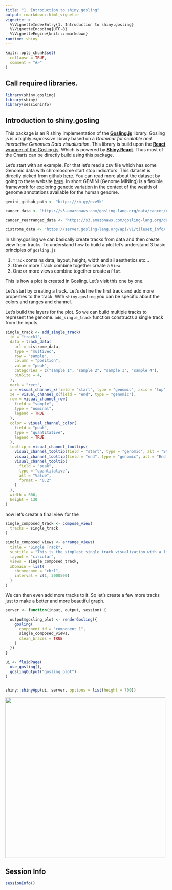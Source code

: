 ```yaml
---
title: "1. Introduction to shiny.gosling"
output: rmarkdown::html_vignette
vignette: >
  %\VignetteIndexEntry{1. Introduction to shiny.gosling}
  %\VignetteEncoding{UTF-8}
  %\VignetteEngine{knitr::rmarkdown}
runtime: shiny
---
```


```r
knitr::opts_chunk$set(
  collapse = TRUE,
  comment = "#>"
)
```

## Call required libraries.

```r
library(shiny.gosling)
library(shiny)
library(sessioninfo)
```

## Introduction to shiny.gosling

This package is an R shiny implementation of the [**Gosling.js**](http://gosling-lang.org/) library. Gosling js is a highly *expressive* library based on a *Grammar for scalable and interactive Genomics Data visualization*. This library is build upon the [**React** wrapper of the Gosling.js](https://github.com/gosling-lang/gosling-react). Which is powered by [**Shiny.React**](https://github.com/gosling-lang/gosling-react). Thus most of the Charts can be directly build using this package.

Let's start with an example. For that let's read a csv file which has some Genomic data with chromosome start stop indicators. This dataset is directly picked from github [here](https://github.com/sehilyi/gemini-datasets). You can read more about the dataset by going to there website [here](https://gemini.readthedocs.io/en/latest/index.html). In short GEMINI (Genome MINIng) is a flexible framework for exploring genetic variation in the context of the wealth of genome annotations available for the human genome.

```r
gemini_github_path <- "https://rb.gy/ezv5k"

cancer_data <- "https://s3.amazonaws.com/gosling-lang.org/data/cancer/cnv.PD35930a.csv"

cancer_rearranged_data <- "https://s3.amazonaws.com/gosling-lang.org/data/cancer/cnv.PD35930a.csv"

cistrome_data <- "https://server.gosling-lang.org/api/v1/tileset_info/?d=cistrome-multivec"
```

In shiny.gosling we can basically create tracks from data and then create view from tracks. To understand how to build a plot let's understand 3 basic principles of `gosling.js`

1.  `Track` contains data, layout, height, width and all aesthetics etc...
2.  One or more Track combine together create a `View`
3.  One or more views combine together create a `Plot`.

This is how a plot is created in Gosling. Let's visit this one by one.

Let's start by creating a track. Let's define the first track and add more properties to the track. With `shiny.gosling` you can be specific about the colors and ranges and channel.

Let's build the layers for the plot. So we can build multiple tracks to represent the genome. `add_single_track` function constructs a single track from the inputs.

```r
single_track <- add_single_track(
  id = "track1",
  data = track_data(
    url = cistrome_data,
    type = "multivec",
    row = "sample",
    column = "position",
    value = "peak",
    categories = c("sample 1", "sample 2", "sample 3", "sample 4"),
    binSize = 4,
  ),
  mark = "rect",
  x = visual_channel_x(field = "start", type = "genomic", axis = "top"),
  xe = visual_channel_x(field = "end", type = "genomic"),
  row = visual_channel_row(
    field = "sample",
    type = "nominal",
    legend = TRUE
  ),
  color = visual_channel_color(
    field = "peak",
    type = "quantitative",
    legend = TRUE
  ),
  tooltip = visual_channel_tooltips(
    visual_channel_tooltip(field = "start", type = "genomic", alt = "Start Position"),
    visual_channel_tooltip(field = "end", type = "genomic", alt = "End Position"),
    visual_channel_tooltip(
      field = "peak",
      type = "quantitative",
      alt = "Value",
      format = "0.2"
    )
  ),
  width = 600,
  height = 130
)

```

now let's create a final view for the

```r
single_composed_track <- compose_view(
  tracks = single_track
)
```

```r
single_composed_views <- arrange_views(
  title = "Single Track",
  subtitle = "This is the simplest single track visualization with a linear layout",
  layout = "circular",
  views = single_composed_track,
  xDomain = list(
    chromosome = "chr1",
    interval = c(1, 3000500)
  )
)

```

We can then even add more tracks to it. So let's create a few more tracks just to make a better and more beautiful graph.

```r

server <- function(input, output, session) {

  output$gosling_plot <- renderGosling({
    gosling(
      component_id = "component_1",
      single_composed_views,
      clean_braces = TRUE
    )
  })
}

ui <- fluidPage(
  use_gosling(),
  goslingOutput("gosling_plot")
)


shiny::shinyApp(ui, server, options = list(height = 700))
```

![](intro.png){width=500px}

## Session Info

```r

sessionInfo()
```
